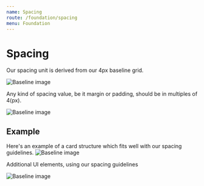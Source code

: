 ```yaml
---
name: Spacing
route: /foundation/spacing
menu: Foundation
---
```


# Spacing

Our spacing unit is derived from our 4px baseline grid.

![Baseline image](../img/spacing-1.svg)

Any kind of spacing value, be it margin or padding, should be in multiples of 4(px).

![Baseline image](../img/spacing-3.svg)

## Example

Here's an example of a card structure which fits well with our spacing guidelines.
![Baseline image](../img/spacing-4.svg)

Additional UI elements, using our spacing guidelines

![Baseline image](../img/spacing-5.svg)